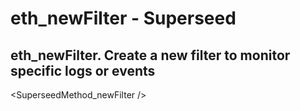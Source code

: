 # eth_newFilter  - Superseed

## eth_newFilter. Create a new filter to monitor specific logs or events


<SuperseedMethod_newFilter />
